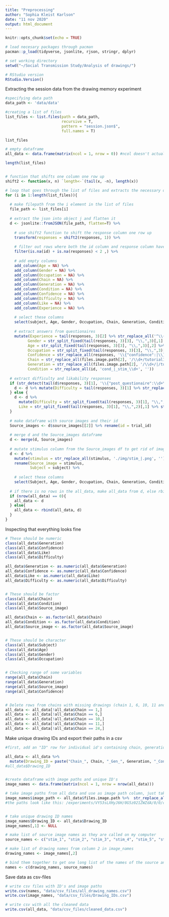 ```yaml
---
title: "Preprocessing"
author: "Sophia Kleist Karlson"
date: "11 nov 2020"
output: html_document
---
```


```r
knitr::opts_chunk$set(echo = TRUE)

# load necesary packages through pacman
pacman::p_load(tidyverse, jsonlite, rjson, stringr, dplyr)

# set working directory
setwd("~/Social Transmission Study/Analysis of drawings/")

# RStudio version
RStudio.Version()

```



Extracting the session data from the drawing memory experiment
```r

#specifying data path
data_path <- 'data/data' 

#creating a list of files
list_files <- list.files(path = data_path,
                         recursive = T,
                         pattern = "session.json$",
                         full.names = T)

list_files

# empty dataframe 
all_data <- data.frame(matrix(ncol = 1, nrow = 0)) #ncol doesn't actually make a difference

length(list_files)


# function that shifts one column one row up
shift2 <- function(x, n) `length<-`(tail(x, -n), length(x)) 

# loop that goes through the list of files and extracts the necessary data
for (i in 1:length(list_files)){
  
  # make filepath from the i element in the list of files
  file_path <- list_files[i]
  
  # extract the json into object j and flatten it
  d <- jsonlite::fromJSON(file_path, flatten=T) %>%
    
    # use shift2 function to shift the response column one row up
    transform(responses = shift2(responses, 1)) %>% 
    
    # filter out rows where both the id column and response column have NA
    filter(is.na(id) + is.na(responses) < 2 ,) %>%
    
    # add empty columns
    add_column(Age = NA) %>% 
    add_column(Gender = NA) %>% 
    add_column(Occupation = NA) %>% 
    add_column(Chain = NA) %>% 
    add_column(Generation = NA) %>% 
    add_column(Condition = NA) %>%
    add_column(Confidence = NA) %>% 
    add_column(Difficulty = NA) %>% 
    add_column(Like = NA) %>% 
    add_column(Experience = NA) %>% 
    
    # select these columns
    select(subject, Age, Gender, Occupation, Chain, Generation, Condition, source_images, Confidence, responses, Difficulty, Like, Experience, id, files.image.path) %>% 
  
    # extract answers from questionaires
    mutate(Experience = tail(responses, 3)[2] %>% str_replace_all('^\\{"Q0":"|"\\}$', ''),
          Gender = str_split_fixed(tail(responses, 3)[3], "\\,",3)[,1] %>% str_replace_all('\\{"gender":"|"$', ''),
          Age = str_split_fixed(tail(responses, 3)[3], "\\,",3)[,2] %>% str_replace_all('"age":"|"$', ''),
          Occupation = str_split_fixed(tail(responses, 3)[3], "\\,",3)[,3] %>% str_replace_all('"occupation":"|"\\}$', ''),
          Confidence = str_replace_all(responses, '\\{"confidence":|\\}', ''),
          Chain = str_replace_all(files.image.path[2], '/\\d+/tutorial1.png', '') %>% str_extract('[:digit:]+$'),
          Generation = str_replace_all(files.image.path[2], '/\\d+/|/tutorial1.png', '') %>% str_extract('[:digit:]+$'),
          Condition = str_replace_all(id, 'cond_|_stim_\\d+', ''))
  
  # extract difficulty and likability responses
  if (str_detect(tail(d$responses, 3)[1], '\\{"post_questionaire":\\d+\\}') == TRUE){
    d <- d %>% mutate(Difficulty = tail(responses, 3)[1] %>% str_replace_all('\\{"post_questionaire":|\\}', ''))
  } else {
    d <- d %>% 
      mutate(Difficulty = str_split_fixed(tail(responses, 3)[1], "\\,",2)[,2] %>% str_replace_all('"post_questionaire_difficulty":|\\}', ''), 
      Like = str_split_fixed(tail(responses, 3)[1], "\\,",2)[,1] %>% str_replace_all('\\{"post_questionaire_like":', ''))
  }
  
  # make dataframe with source images and their id
  Source_images <- d$source_images[[2]] %>% rename(id = trial_id)
  
  # merge d and the Source_images dataframe
  d <- merge(d, Source_images)
  
  # mutate stimulus column from the Source_images df to get rid of image path, then call this column Source_image and rename subject to Subject
  d <- d %>% 
    mutate(stimulus = str_replace_all(stimulus, './img/stim_|.png', '')) %>% 
    rename(Source_image = stimulus, 
           Subject = subject) %>% 
    
    # select these columns
    select(Subject, Age, Gender, Occupation, Chain, Generation, Condition, Source_image, Confidence, Difficulty, Like, Experience, files.image.path)
  
  # if there is no rows in the all_data, make all_data from d, else rbind the existing all_data with d 
  if (nrow(all_data) == 0){
    all_data <- d
  } else{
    all_data <- rbind(all_data, d)
  }
}

```


Inspecting that everything looks fine
```r

# These should be numeric
class(all_data$Generation)
class(all_data$Confidence)
class(all_data$Like)
class(all_data$Difficulty)

all_data$Generation <- as.numeric(all_data$Generation)
all_data$Confidence <- as.numeric(all_data$Confidence)
all_data$Like <- as.numeric(all_data$Like)
all_data$Difficulty <- as.numeric(all_data$Difficulty)


# These should be factor
class(all_data$Chain)
class(all_data$Condition)
class(all_data$Source_image)

all_data$Chain <- as.factor(all_data$Chain)
all_data$Condition <- as.factor(all_data$Condition) 
all_data$Source_image <- as.factor(all_data$Source_image)


# These should be character
class(all_data$Subject)
class(all_data$Age)
class(all_data$Gender)
class(all_data$Occupation)


# Checking range of some variables
range(all_data$Chain)
range(all_data$Generation)
range(all_data$Source_image)
range(all_data$Confidence)


# Delete rows from chains with missing drawings (chain 1, 6, 10, 11 and 24)
all_data <- all_data[!all_data$Chain == 1,]
all_data <- all_data[!all_data$Chain == 6,]
all_data <- all_data[!all_data$Chain == 10,]
all_data <- all_data[!all_data$Chain == 11,]
all_data <- all_data[!all_data$Chain == 24,]

```



Make unique drawing IDs and export their paths in a csv
```r

#first, add an "ID" row for individual id's containing chain, generation, condition and source image

all_data <- all_data %>% 
  mutate(Drawing_ID = paste("Chain_", Chain, "_Gen_", Generation, "_Cond_", Condition, "_Source_", Source_image, sep=""))
#all_data$Drawing_ID


#create dataframe with image paths and unique ID's
image_names <- data.frame(matrix(ncol = 1, nrow = nrow(all_data)))

# take image paths from all_data and use as image path column, just take out and rename the first part of the path that is not called the same on my computer:
image_names$image_path <- all_data$files.image.path %>%  str_replace_all('^/experiments/VY53sLXHyJ6H/0G5z021ZWZdA/', 'data/')
#the paths look like this: /experiments/VY53sLXHyJ6H/0G5z021ZWZdA/0/0/cond_1_stim_1.png


# take unique drawing ID names
image_names$Drawing_ID <- all_data$Drawing_ID
image_names[,1] <- NULL

# make list of source image names as they are called on my computer
source_names <- c("stim_1", "stim_2", "stim_3", "stim_4", "stim_5", "stim_6", "stim_7", "stim_8", "stim_9", "stim_10", "stim_11", "stim_12")

# make list of drawing names from column 2 in image_names
drawing_names <- image_names[,2]

# bind them together to get one long list of the names of the source and output drawings (for mechanical turk)
names <- c(drawing_names, source_names)

```


Save data as csv-files
```r
# write csv files with ID's and image paths
write.csv(names, "data/csv_files/all_drawing_names.csv")
write.csv(image_names, "data/csv_files/Drawing_IDs.csv")

# write csv with all the cleaned data
write.csv(all_data, "data/csv_files/cleaned_data.csv")
```



